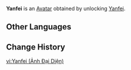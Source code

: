 {{About|the Avatar|the playable character|Yanfei}}
{{Avatar Infobox
|title    = Yanfei
|id       = 3100
|image    = Yanfei Avatar.png
|type     = Character
|features = Yanfei
|obtain   = Unlock [[Yanfei]]
}}
'''Yanfei''' is an [[Avatar]] obtained by unlocking [[Yanfei]].

==Other Languages==
{{Other Languages|Yanfei}}

==Change History==
{{Change History|1.5}}

[[vi:Yanfei (Ảnh Đại Diện)]]
